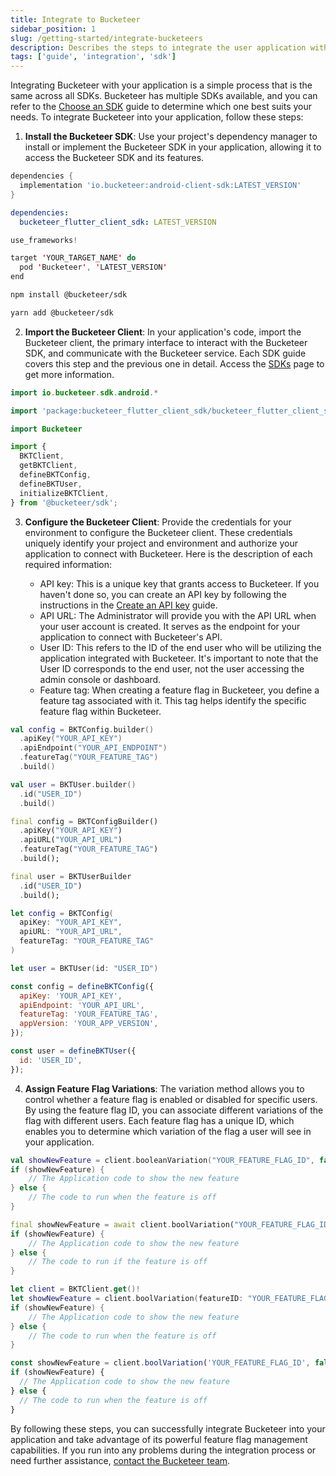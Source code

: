 ```yaml
---
title: Integrate to Bucketeer
sidebar_position: 1
slug: /getting-started/integrate-bucketeers
description: Describes the steps to integrate the user application with Bucketeer.
tags: ['guide', 'integration', 'sdk']
---
```



Integrating Bucketeer with your application is a simple process that is the same across all SDKs. Bucketeer has multiple SDKs available, and you can refer to the [Choose an SDK](./choose-sdk.md) guide to determine which one best suits your needs. To integrate Bucketeer into your application, follow these steps:

1. **Install the Bucketeer SDK**: Use your project's dependency manager to install or implement the Bucketeer SDK in your application, allowing it to access the Bucketeer SDK and its features.

<Tabs>
<TabItem value="gradle" label="Android">

```groovy showLineNumbers
dependencies {
  implementation 'io.bucketeer:android-client-sdk:LATEST_VERSION'
}
```

</TabItem>
<TabItem value="yaml" label="Flutter">

```yaml showLineNumbers
dependencies:
  bucketeer_flutter_client_sdk: LATEST_VERSION
```

</TabItem>
<TabItem value="swift" label="iOS">

```swift showLineNumbers
use_frameworks!

target 'YOUR_TARGET_NAME' do
  pod 'Bucketeer', 'LATEST_VERSION'
end
```

</TabItem>
<TabItem value="npm" label="JavaScript (npm)">

```sh showLineNumbers
npm install @bucketeer/sdk
```

</TabItem>
<TabItem value="yarn" label="JavaScript (Yarn)">

```sh showLineNumbers
yarn add @bucketeer/sdk
```

</TabItem>
</Tabs>

2. **Import the Bucketeer Client**: In your application's code, import the Bucketeer client, the primary interface to interact with the Bucketeer SDK, and communicate with the Bucketeer service. Each SDK guide covers this step and the previous one in detail. Access the [SDKs](../sdk/) page to get more information.

<Tabs>
<TabItem value="kt" label="Android">

```kotlin showLineNumbers
import io.bucketeer.sdk.android.*
```

</TabItem>
<TabItem value="dart" label="Flutter">

```dart showLineNumbers
import 'package:bucketeer_flutter_client_sdk/bucketeer_flutter_client_sdk.dart';
```

</TabItem>
<TabItem value="swift" label="Swift">

```swift showLineNumbers
import Bucketeer
```

</TabItem>
<TabItem value="js" label="JavaScript">

```js showLineNumbers
import {
  BKTClient,
  getBKTClient,
  defineBKTConfig,
  defineBKTUser,
  initializeBKTClient,
} from '@bucketeer/sdk';
```

</TabItem>
</Tabs>

3. **Configure the Bucketeer Client**: Provide the credentials for your environment to configure the Bucketeer client. These credentials uniquely identify your project and environment and authorize your application to connect with Bucketeer. Here is the description of each required information:

   - API key: This is a unique key that grants access to Bucketeer. If you haven't done so, you can create an API key by following the instructions in the [Create an API key](../create-an-api-key) guide.
   - API URL: The Administrator will provide you with the API URL when your user account is created. It serves as the endpoint for your application to connect with Bucketeer's API.
   - User ID: This refers to the ID of the end user who will be utilizing the application integrated with Bucketeer. It's important to note that the User ID corresponds to the end user, not the user accessing the admin console or dashboard.
   - Feature tag: When creating a feature flag in Bucketeer, you define a feature tag associated with it. This tag helps identify the specific feature flag within Bucketeer.

<Tabs>
<TabItem value="kt" label="Android">

```kotlin showLineNumbers
val config = BKTConfig.builder()
  .apiKey("YOUR_API_KEY")
  .apiEndpoint("YOUR_API_ENDPOINT")
  .featureTag("YOUR_FEATURE_TAG")
  .build()

val user = BKTUser.builder()
  .id("USER_ID")
  .build()
```

</TabItem>
<TabItem value="dart" label="Flutter">

```dart showLineNumbers
final config = BKTConfigBuilder()
  .apiKey("YOUR_API_KEY")
  .apiURL("YOUR_API_URL")
  .featureTag("YOUR_FEATURE_TAG")
  .build();

final user = BKTUserBuilder
  .id("USER_ID")
  .build();
```

</TabItem>
<TabItem value="swift" label="iOS">

```swift showLineNumbers
let config = BKTConfig(
  apiKey: "YOUR_API_KEY",
  apiURL: "YOUR_API_URL",
  featureTag: "YOUR_FEATURE_TAG"
)

let user = BKTUser(id: "USER_ID")
```

</TabItem>
<TabItem value="js" label="JavaScript">

```js showLineNumbers
const config = defineBKTConfig({
  apiKey: 'YOUR_API_KEY',
  apiEndpoint: 'YOUR_API_URL',
  featureTag: 'YOUR_FEATURE_TAG',
  appVersion: 'YOUR_APP_VERSION',
});

const user = defineBKTUser({
  id: 'USER_ID',
});
```

</TabItem>
</Tabs>

4. **Assign Feature Flag Variations**: The variation method allows you to control whether a feature flag is enabled or disabled for specific users. By using the feature flag ID, you can associate different variations of the flag with different users. Each feature flag has a unique ID, which enables you to determine which variation of the flag a user will see in your application.

<Tabs>
<TabItem value="kt" label="Android">

```kotlin showLineNumbers
val showNewFeature = client.booleanVariation("YOUR_FEATURE_FLAG_ID", false)
if (showNewFeature) {
    // The Application code to show the new feature
} else {
    // The code to run when the feature is off
}
```

</TabItem>
<TabItem value="dart" label="Flutter">

```dart showLineNumbers
final showNewFeature = await client.boolVariation("YOUR_FEATURE_FLAG_ID", false);
if (showNewFeature) {
    // The Application code to show the new feature
} else {
    // The code to run if the feature is off
}
```

</TabItem>
<TabItem value="swift" label="iOS">

```swift showLineNumbers
let client = BKTClient.get()!
let showNewFeature = client.boolVariation(featureID: "YOUR_FEATURE_FLAG_ID", defaultValue: false)
if (showNewFeature) {
    // The Application code to show the new feature
} else {
    // The code to run when the feature is off
}
```

</TabItem>
<TabItem value="js" label="JavaScript">

```js showLineNumbers
const showNewFeature = client.boolVariation('YOUR_FEATURE_FLAG_ID', false);
if (showNewFeature) {
  // The Application code to show the new feature
} else {
  // The code to run when the feature is off
}
```

</TabItem>
</Tabs>

By following these steps, you can successfully integrate Bucketeer into your application and take advantage of its powerful feature flag management capabilities. If you run into any problems during the integration process or need further assistance, [contact the Bucketeer team](https://app.slack.com/client/T08PSQ7BQ/C043026BME1).
